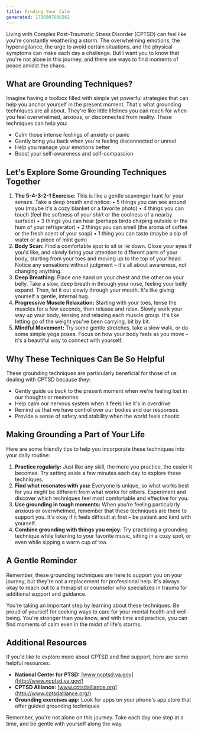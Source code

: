 ```yaml
---
title: Finding Your Calm
generated: 1726987606262
---
```


Living with Complex Post-Traumatic Stress Disorder (CPTSD) can feel like you're constantly weathering a storm. The overwhelming emotions, the hypervigilance, the urge to avoid certain situations, and the physical symptoms can make each day a challenge. But I want you to know that you're not alone in this journey, and there are ways to find moments of peace amidst the chaos.

## What are Grounding Techniques?

Imagine having a toolbox filled with simple yet powerful strategies that can help you anchor yourself in the present moment. That's what grounding techniques are all about. They're like little lifelines you can reach for when you feel overwhelmed, anxious, or disconnected from reality. These techniques can help you:

- Calm those intense feelings of anxiety or panic
- Gently bring you back when you're feeling disconnected or unreal
- Help you manage your emotions better
- Boost your self-awareness and self-compassion

## Let's Explore Some Grounding Techniques Together

1. **The 5-4-3-2-1 Exercise:** This is like a gentle scavenger hunt for your senses. Take a deep breath and notice:
   • 5 things you can see around you (maybe it's a cozy blanket or a favorite photo)
   • 4 things you can touch (feel the softness of your shirt or the coolness of a nearby surface)
   • 3 things you can hear (perhaps birds chirping outside or the hum of your refrigerator)
   • 2 things you can smell (the aroma of coffee or the fresh scent of your soap)
   • 1 thing you can taste (maybe a sip of water or a piece of mint gum)
2. **Body Scan:** Find a comfortable spot to sit or lie down. Close your eyes if you'd like, and slowly bring your attention to different parts of your body, starting from your toes and moving up to the top of your head. Notice any sensations without judgment – it's all about awareness, not changing anything.
3. **Deep Breathing:** Place one hand on your chest and the other on your belly. Take a slow, deep breath in through your nose, feeling your belly expand. Then, let it out slowly through your mouth. It's like giving yourself a gentle, internal hug.
4. **Progressive Muscle Relaxation:** Starting with your toes, tense the muscles for a few seconds, then release and relax. Slowly work your way up your body, tensing and relaxing each muscle group. It's like letting go of the weight you've been carrying, bit by bit.
5. **Mindful Movement:** Try some gentle stretches, take a slow walk, or do some simple yoga poses. Focus on how your body feels as you move – it's a beautiful way to connect with yourself.

## Why These Techniques Can Be So Helpful

These grounding techniques are particularly beneficial for those of us dealing with CPTSD because they:

- Gently guide us back to the present moment when we're feeling lost in our thoughts or memories
- Help calm our nervous system when it feels like it's in overdrive
- Remind us that we have control over our bodies and our responses
- Provide a sense of safety and stability when the world feels chaotic

## Making Grounding a Part of Your Life

Here are some friendly tips to help you incorporate these techniques into your daily routine:

1. **Practice regularly:** Just like any skill, the more you practice, the easier it becomes. Try setting aside a few minutes each day to explore these techniques.
2. **Find what resonates with you:** Everyone is unique, so what works best for you might be different from what works for others. Experiment and discover which techniques feel most comfortable and effective for you.
3. **Use grounding in tough moments:** When you're feeling particularly anxious or overwhelmed, remember that these techniques are there to support you. It's okay if it feels difficult at first – be patient and kind with yourself.
4. **Combine grounding with things you enjoy:** Try practicing a grounding technique while listening to your favorite music, sitting in a cozy spot, or even while sipping a warm cup of tea.

## A Gentle Reminder

Remember, these grounding techniques are here to support you on your journey, but they're not a replacement for professional help. It's always okay to reach out to a therapist or counselor who specializes in trauma for additional support and guidance.

You're taking an important step by learning about these techniques. Be proud of yourself for seeking ways to care for your mental health and well-being. You're stronger than you know, and with time and practice, you can find moments of calm even in the midst of life's storms.

## Additional Resources

If you'd like to explore more about CPTSD and find support, here are some helpful resources:

- **National Center for PTSD:** [www.ncptsd.va.gov](http://www.ncptsd.va.gov/)
- **CPTSD Alliance:** [www.cptsdalliance.org](http://www.cptsdalliance.org/)
- **Grounding exercises app:** Look for apps on your phone's app store that offer guided grounding techniques

Remember, you're not alone on this journey. Take each day one step at a time, and be gentle with yourself along the way.
